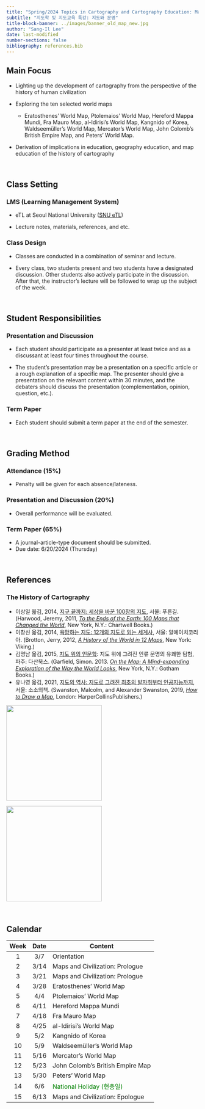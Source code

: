```yaml
---
title: "Spring/2024 Topics in Cartography and Cartography Education: Maps and Civilization"
subtitle: "지도학 및 지도교육 특강: 지도와 문명"
title-block-banner: ../images/banner_old_map_new.jpg
author: "Sang-Il Lee"
date: last-modified
number-sections: false
bibliography: references.bib
---
```


## Main Focus

-   Lighting up the development of cartography from the perspective of the history of human civilization

-   Exploring the ten selected world maps

    -   Eratosthenes' World Map, Ptolemaios' World Map, Hereford Mappa Mundi, Fra Mauro Map, al-Idirisi's World Map, Kangnido of Korea, Waldseemüller's World Map, Mercator's World Map, John Colomb's British Empire Map, and Peters' World Map.

-   Derivation of implications in education, geography education, and map education of the history of cartography

<br>

## Class Setting

### LMS (Learning Management System)

-   eTL at Seoul National University ([SNU eTL](http://etl.snu.ac.kr/))

-   Lecture notes, materials, references, and etc.

### Class Design

-   Classes are conducted in a combination of seminar and lecture.

-   Every class, two students present and two students have a designated discussion. Other students also actively participate in the discussion. After that, the instructor's lecture will be followed to wrap up the subject of the week.

<br>

## Student Responsibilities

### Presentation and Discussion

-   Each student should participate as a presenter at least twice and as a discussant at least four times throughout the course.

-   The student's presentation may be a presentation on a specific article or a rough explanation of a specific map. The presenter should give a presentation on the relevant content within 30 minutes, and the debaters should discuss the presentation (complementation, opinion, question, etc.).

### Term Paper

-   Each student should submit a term paper at the end of the semester.

<br>

## Grading Method

### Attendance (15%)

-   Penalty will be given for each absence/lateness.

### Presentation and Discussion (20%)

-   Overall performance will be evaluated.

### Term Paper (65%)

-   A journal-article-type document should be submitted.
-   Due date: 6/20/2024 (Thursday)

<br>

## References

### The History of Cartography

-   이상일 옮김, 2014, [지구 끝까지: 세상을 바꾼 100장의 지도](https://www.yes24.com/Product/Goods/11772692), 서울: 푸른길. (Harwood, Jeremy, 2011, [*To the Ends of the Earth: 100 Maps that Changed the World*](https://www.amazon.com/Ends-Earth-Maps-Changed-World/dp/0785828982), New York, N.Y.: Chartwell Books.)
-   이창신 옮김, 2014, [욕망하는 지도: 12개의 지도로 읽는 세계사](https://www.yes24.com/Product/goods/12192777), 서울: 알에이치코리아. (Brotton, Jerry, 2012, [*A History of the World in 12 Maps*](https://www.amazon.com/History-World-12-Maps/dp/0143126024/ref=sr_1_1?crid=9UJLJ246IYSS&dib=eyJ2IjoiMSJ9.FY-MmIMOaa_OhpIKA0R7CHSpbeqP3wOtOFs1sSfDjxeQ8INh1JiJ-KQljiGWcA25hxz874-gObNXP3X5ux2xio52rPEJBPyZ7ZvLFDY0DDy8yLVU9scI67gu_NYK-0eK0EXvGAmeM6n4j8Vlbb5scmVYm88eBN25OVoCVQ_OnJwXaIQhrTFJBx88eP5I5jEQC0fdviI7qwn7JuLEicvdF9YVmfvRWbYyWu7okUNlW0A._mvJs7KogkSTGtuBdXenODFkqSV87AzIcwZwWisz9to&dib_tag=se&keywords=A+History+of+the+World+in+12+Maps&qid=1705823939&s=books&sprefix=a+history+of+the+world+in+12+maps%2Cstripbooks-intl-ship%2C217&sr=1-1), New York: Viking.)
-   김명남 옮김, 2015, [지도 위의 인문학](https://www.yes24.com/Product/Goods/23544580): 지도 위에 그려진 인류 문명의 유쾌한 탐험, 파주: 다산북스. (Garfield, Simon. 2013. [*On the Map: A Mind-expanding Exploration of the Way the World Looks*](https://www.amazon.com/Map-Mind-Expanding-Exploration-Notable-Adults/dp/1592407803/ref=sr_1_1?crid=3BJW1GMAX4YZ5&dib=eyJ2IjoiMSJ9.lQGK5iKst9YJ8yMba6Ck0TRUHjQNFMzmbWXLYoV6jo4Jk4J7_nKqqf7F2C6id3nHQltlEDYPQ39oLfK4oLqViqP1LTrmA66wA6jVbBRQOuQGWWx0Oxc72aDNdtS3WoQYNFIXZ-uyCrWncYV83Q2QjQ.FdwJlG7VbG8FpX75S9mLb0ynmr8fBli71VRD27DKD9U&dib_tag=se&keywords=On+the+Map%3A+A+Mind-expanding&qid=1705823976&s=books&sprefix=on+the+map+a+mind-expanding%2Cstripbooks-intl-ship%2C227&sr=1-1), New York, N.Y.: Gotham Books.)
-   유나영 옮김, 2021, [지도의 역사: 지도로 그려진 최초의 발자취부터 인공지능까지](https://www.yes24.com/Product/Goods/104227876), 서울: 소소의책. (Swanston, Malcolm, and Alexander Swanston, 2019, [*How to Draw a Map*](https://www.amazon.com/How-to-Draw-a-Map/dp/0008275793/ref=sr_1_2?crid=215Q9RNBMV48J&dib=eyJ2IjoiMSJ9.DnuLacSDTLpZaYAPmIRSfz7vy-o7UERC3fTszoV0jhEEr8FXT1cDbT--r7xxnZmYB4jZ9jM5FXcvOnYk7dr27Vdwek5pU12DGGcykFuM2X_j6nAY4mw-MTRjhnWhUhlFmwwhI1_wYiFLxTOKjNPgDir8_GI4bKClkI3i1X1VB7zrj-noPbUOtGDMQ6feMKFvkoQ__K7T43W7D6vm6qU_rIVRdw96W-Gf0G09zFuMPk0.Lev427xXvPEXInx4RTCdzXCKrE_a4wiR7-ffvepb5xA&dib_tag=se&keywords=How+to+Draw+a+Map&qid=1705824019&s=books&sprefix=how+to+draw+a+map%2Cstripbooks-intl-ship%2C223&sr=1-2), London: HarperCollinsPublishers.)

::: {layout="[40, -10, 40]" layout-valign="bottom"}
![](images/clipboard-1073289357.png){width="250"}

![](images/clipboard-284730669.jpeg){width="250"}
:::

<br>

## Calendar

| Week | Date | Content                                           |
|:----:|:----:|---------------------------------------------------|
|  1   | 3/7  | Orientation                                       |
|  2   | 3/14 | Maps and Civilization: Prologue                   |
|  3   | 3/21 | Maps and Civilization: Prologue                   |
|  4   | 3/28 | Eratosthenes' World Map                           |
|  5   | 4/4  | Ptolemaios' World Map                             |
|  6   | 4/11 | Hereford Mappa Mundi                              |
|  7   | 4/18 | Fra Mauro Map                                     |
|  8   | 4/25 | al-Idirisi's World Map                            |
|  9   | 5/2  | Kangnido of Korea                                 |
|  10  | 5/9  | Waldseemüller's World Map                         |
|  11  | 5/16 | Mercator's World Map                              |
|  12  | 5/23 | John Colomb's British Empire Map                  |
|  13  | 5/30 | Peters' World Map                                 |
|  14  | 6/6  | [National Holiday (현충일)]{style="color:green;"} |
|  15  | 6/13 | Maps and Civilization: Epologue                   |
